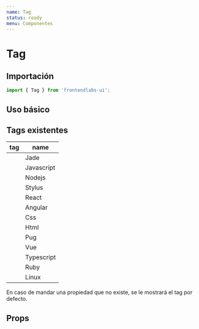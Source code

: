 ```yaml
---
name: Tag
status: ready
menu: Componentes
---
```



# Tag

## Importación

```js
import { Tag } from 'frontendlabs-ui';
```

## Uso básico

<Playground>
  <Tag name="javascript"/>
</Playground>

## Tags existentes

tag|name
-|-
<Tag name="jade" />|Jade
<Tag name="Javascript" />|Javascript
<Tag name="Nodejs" />|Nodejs
<Tag name="Stylus" />|Stylus
<Tag name="React" />|React
<Tag name="Angular" />|Angular
<Tag name="Css" />|Css
<Tag name="Html" />|Html
<Tag name="Pug" />|Pug
<Tag name="Vue" />|Vue
<Tag name="Typescript" />|Typescript
<Tag name="Ruby" />|Ruby
<Tag name="Linux" />|Linux

En caso de mandar una propiedad que no existe, se le mostrará el tag por defecto.

<Tag name="otro" />

## Props

<Props of={Tag} />